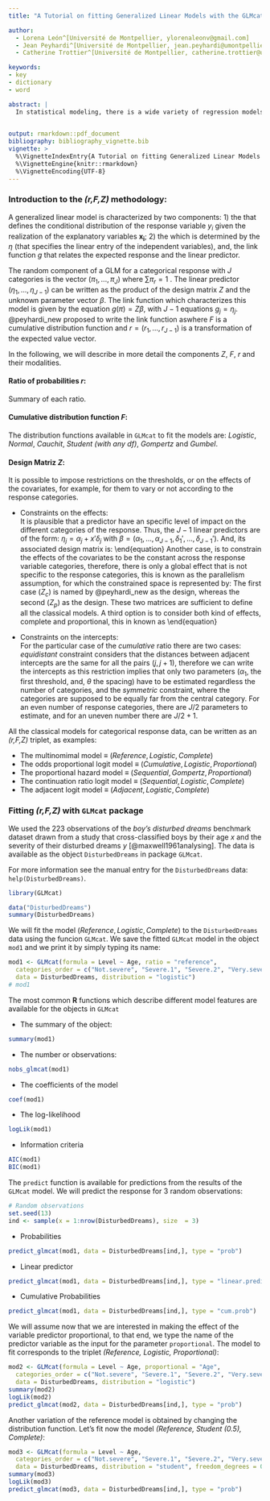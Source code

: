 ```yaml
---
title: "A Tutorial on fitting Generalized Linear Models with the GLMcat Package"

author:
  - Lorena León^[Université de Montpellier, ylorenaleonv@gmail.com]
  - Jean Peyhardi^[Université de Montpellier, jean.peyhardi@umontpellier.fr]
  - Catherine Trottier^[Université de Montpellier, catherine.trottier@umontpellier.fr]

keywords:
- key
- dictionary
- word

abstract: |
  In statistical modeling, there is a wide variety of regression models for categorical responses. Yet, no software encapsulates all of these models in a standardized format. We introduce and illustrate the utility of GLMcat, the R package we developed to estimate generalized linear models implemented under the unified specification $(r, F, Z)$, where $r$ represents the ratio of probabilities (reference, cumulative, adjacent, or sequential), $F$ the cumulative distribution function for the linkage, and $Z$ the design matrix. We present the properties of the four families of models, which must be investigated when selecting the components $r$, $F$, and $Z$. The functions are user-friendly and fairly intuitive; offering the possibility to choose from a large range of models through a combination $(r, F, Z)$. Through different examples, we compare our package with VGAM and ordinal, two popular packages for implementing GLMs for categorical data.
  

output: rmarkdown::pdf_document
bibliography: bibliography_vignette.bib
vignette: >
  %\VignetteIndexEntry{A Tutorial on fitting Generalized Linear Models with the GLMcat Package}
  %\VignetteEngine{knitr::rmarkdown}
  %\VignetteEncoding{UTF-8}
---
```


### Introduction to the *(r,F,Z)* methodology:

A generalized linear model is characterized by two components: 1) the\textit{ random component} that defines the conditional distribution of the response variable $y_i$ given the realization of the explanatory variables $\boldsymbol{x_i}$; 2) the \textit{systematic component} which is determined by the \textit{linear predictor} $\eta$  (that specifies the linear entry of the independent variables), and, the link function $g$  that relates the expected response and the linear predictor. 

The random component of a GLM for a categorical response with $J$ categories is the vector $(\pi_1,...,\pi_{J})$ where $\sum \pi_r = 1$ . The linear predictor  $(\eta_1,...,\eta_{J-1})$ can be written as the product of the design matrix $Z$ and the unknown parameter vector $\beta$. The link function which characterizes this model is given by the equation  $g(\pi) = Z\beta$, with $J-1$ equations $g_j = \eta_j$. @peyhardi_new proposed to write the link function as\begin{equation}
g_j = F ^ {-1} \circ r_j \Leftrightarrow r_j = F(\eta_j) \quad \quad {j = 1,2,...,J-1}
\end{equation}where $F$ is a cumulative distribution function and $r=(r_1,...,r_{J-1})$ is a transformation of the expected value vector.

In the following, we will describe in more detail the components *Z*, *F*, *r* and their modalities.

#### Ratio of probabilities *r*:

 \begin{table}[h]
        \centering
        \begin{tabular}{{lllll}}
        \hline
        \multicolumn{1}{|l|}{}           & \multicolumn{1}{l}{Cumulative} & \multicolumn{1}{l} {{Sequential}} & \multicolumn{1}{l|}{{Adjacent}} & \multicolumn{1}{l|}{{Reference}} \\
        \multicolumn{1}{|l|}{$r_j(\pi)$    \quad   \quad  } &  \multicolumn{1}{l}{$\pi_1+...+\pi_j$}       & \multicolumn{1}{l}{$\dfrac{\pi_j}{\pi_j +...+ \pi_J}$}           & \multicolumn{1}{l|}{$\dfrac{\pi_j}{\pi_j + \pi_{j+1}}$} & \multicolumn{1}{l|}{$\dfrac{\pi_j}{\pi_j + \pi_J}$}              \\ \hline
        \multicolumn{1}{|l|}{$Y$}           & 
         \multicolumn{1}{l}{} & \multicolumn{1}{l} {\centering{{ordinal}}} & \multicolumn{1}{l|}{} & \multicolumn{1}{l|}{\centering {nominal}} \\ \cline{1-5} 
         
        \end{tabular}
        \end{table}

Summary of each ratio.

####  Cumulative distribution function *F*: 
The distribution functions available in `GLMcat` to fit the models are: *Logistic*, *Normal*, *Cauchit*, *Student (with any df)*, *Gompertz* and *Gumbel*.

#### Design Matriz $Z$:
It is possible to impose restrictions on the thresholds, or on the effects of the covariates, for example, for them to vary or not according to the response categories.

- Constraints on the effects: \
It is plausible that a predictor have an specific level of impact on the different categories of the response. Thus, the $J-1$ linear predictors are of the form: $\eta_j =\alpha_j + x' \delta_j$  with $\beta = (\alpha_1,..., \alpha_{J-1}, \delta_1', ..., \delta_{J-1}')$. And, its associated design matrix is:
\begin{equation}
 Z_c=\left( \begin{array}{cccccc}
             1 &  &  & x^t &  & \\ 
              & \ddots  & & & \ddots  & \\
              &  & 1 &  &  &  x^t
            \end{array} \right)_{(J- 1) \times (J -1)(1 + p)} \ 
\end{equation}
Another case, is to constrain the effects of the covariates to be the constant across the response variable categories, therefore, there is only a global effect that is not specific to the response categories, this is known as the parallelism assumption, for which the constrained space is represented by:
\begin{equation}
Z_p=
            \left( \begin{array}{cccc}
             1 &  &  & x^t  \\ 
              & \ddots  & & \vdots  \\
              &  & 1 &  x^t
            \end{array} \right)_{(J- 1) \times (J -1 + p)}
\end{equation} The first case $(Z_c)$ is named by @peyhardi_new as the \textit{complete} design, whereas the second $(Z_p)$ as the \textit{proportional} design. These two matrices are sufficient to define all the classical models. A third option is to consider both kind of effects, complete and proportional, this in known as \textit{partial proportional design}
\begin{equation}
 Z_c=\left( \begin{array}{ccccccc}
             1 &  &  & x_k^t &  & & x_l^t  \\ 
              & \ddots  & & & \ddots &  & \vdots  \\
              &  & 1 &  &  &  x_k^t &  x_l^t
            \end{array} \right)_{(J- 1) \times ((J -1)(1 + K) +  L)} \ 
\end{equation}\

- Constraints on the intercepts:\
For the particular case of the *cumulative* ratio there are two cases: *equidistant* constraint considers that the distances between adjacent intercepts are the same for all the pairs ${(j, j+1)}$, therefore we can write the intercepts as 
\begin{equation}
\alpha_j=\alpha_1+(j-1)\theta
\end{equation}
this restriction implies that only two parameters ($\alpha_1$, the first threshold, and, $\theta$ the spacing) have to be estimated regardless the number of categories, and the *symmetric* constraint, where the categories are supposed to be equally far from the central category. For an even number of response categories, there are $J/2$ parameters to estimate, and for an uneven number there are $J/2 + 1$.

All the classical models for categorical response data, can be written as an *(r,F,Z)* triplet, as examples:\

* The multinomimal model $\equiv$  $(Reference, Logistic, Complete)$\
* The odds proportional logit model $\equiv$  $(Cumulative, Logistic, Proportional)$\
* The proportional hazard model $\equiv$  $(Sequential, Gompertz, Proportional)$\
* The continuation ratio logit model $\equiv$  $(Sequential, Logistic, Complete)$\
* The adjacent logit model $\equiv$  $(Adjacent, Logistic, Complete)$\


### Fitting *(r,F,Z)* with `GLMcat` package

We used the 223 observations of the *boy's disturbed dreams* benchmark dataset drawn from a study that cross-classified boys by their age *x* and the severity of their disturbed dreams *y* [@maxwell1961analysing]. The data is available as the object `DisturbedDreams` in package `GLMcat`. 

For more information see the manual entry for the `DisturbedDreams` data: `help(DisturbedDreams)`.

```r
library(GLMcat)
```

```r
data("DisturbedDreams")
summary(DisturbedDreams)
```

We will fit the model $(Reference, Logistic, Complete)$ to the `DisturbedDreams` data using the funcion `GLMcat`. We save the fitted `GLMcat` model in the object `mod1` and we print it by simply typing its name:

```r
mod1 <- GLMcat(formula = Level ~ Age, ratio = "reference",
  categories_order = c("Not.severe", "Severe.1", "Severe.2", "Very.severe"),
  data = DisturbedDreams, distribution = "logistic")
# mod1
```

The most common **R** functions which describe different model features are available for the objects in `GLMcat`

* The summary of the object:

```r
summary(mod1)
```

* The number or observations:

```r
nobs_glmcat(mod1)
```

* The coefficients of the model

```r
coef(mod1)
```

* The log-likelihood

```r
logLik(mod1)
```

* Information criteria

```r
AIC(mod1)
BIC(mod1)
```

The `predict` function is available for predictions from the results of the `GLMcat` model. We will predict the response for 3 random observations:
```r
# Random observations
set.seed(13)
ind <- sample(x = 1:nrow(DisturbedDreams), size  = 3)
```

* Probabilities

```r
predict_glmcat(mod1, data = DisturbedDreams[ind,], type = "prob")
```

* Linear predictor

```r
predict_glmcat(mod1, data = DisturbedDreams[ind,], type = "linear.predict_glmcator")
```

* Cumulative Probabilities

```r
predict_glmcat(mod1, data = DisturbedDreams[ind,], type = "cum.prob")
```

We will assume now that we are interested in making the effect of the variable predictor proportional, to that end, we type the name of the predictor variable as the input for the parameter `proportional`. The model to fit corresponds to the triplet *(Reference, Logistic, Proportional)*:

```r
mod2 <- GLMcat(formula = Level ~ Age, proportional = "Age",
  categories_order = c("Not.severe", "Severe.1", "Severe.2", "Very.severe"),
  data = DisturbedDreams, distribution = "logistic")
summary(mod2)
logLik(mod2)
predict_glmcat(mod2, data = DisturbedDreams[ind,], type = "prob")
```

Another variation of the reference model is obtained by changing the distribution function. Let's fit now the model *(Reference, Student (0.5), Complete)*:
```r
mod3 <- GLMcat(formula = Level ~ Age,
  categories_order = c("Not.severe", "Severe.1", "Severe.2", "Very.severe"),
  data = DisturbedDreams, distribution = "student", freedom_degrees = 0.5)
summary(mod3)
logLik(mod3)
predict_glmcat(mod3, data = DisturbedDreams[ind,], type = "prob")
```
